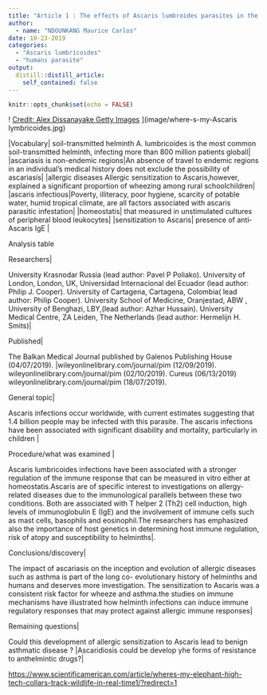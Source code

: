 ```yaml
---
title: "Article 1 : The effects of Ascaris lumbroides parasites in the humain"
author:
  - name: "NDOUNKANG Maurice Carlos"
date: 10-23-2019
categories:
  - "Ascaris lumbricoides"
  - "humans parasite"
output:
  distill::distill_article:
    self_contained: false
---
```


```r
knitr::opts_chunk$set(echo = FALSE)
```





! [Credit: Alex Dissanayake Getty Images](https://www.gettyimages.be/detail/foto/dusk-falling-as-ascaris-in-lung-stockfotos/187255538) ](image/where-s-my-Ascaris lymbricoides.jpg)


|Vocabulary| 
soil-transmitted helminth   A. lumbricoides is the most common soil-transmitted helminth, infecting more than 800 million patients globall| 
|ascariasis is non-endemic regions|An absence of travel to endemic regions in an individual’s medical history does not exclude the possibility of ascariasis|
|allergic diseases  Allergic sensitization to Ascaris,however, explained a significant proportion of wheezing among rural schoolchildren|  
|ascaris infectious|Poverty, illiteracy, poor hygiene, scarcity of potable water, humid  tropical climate, are all  factors associated with ascaris parasitic infestation|
|homeostatis| that measured in unstimulated cultures of peripheral blood leukocytes|
|sensitization to Ascaris| presence of anti‐Ascaris IgE |

Analysis table 

| Researchers| 
University Krasnodar Russia (lead author: Pavel P Poliako).
University of London, London, UK, Universidad Internacional del Ecuador (lead author: Philip J. Cooper).
University of Cartagena, Cartagena, Colombia( lead author: Philip Cooper).
University School of Medicine, Oranjestad, ABW , University of Benghazi, LBY,(lead author: Azhar Hussain).
University Medical Centre, ZA Leiden, The Netherlands (lead author:  Hermelijn H. Smits)|

| Published| 
The Balkan Medical Journal published by Galenos Publishing House (04/07/2019).
|wileyonlinelibrary.com/journal/pim (12/09/2019).
wileyonlinelibrary.com/journal/pim (02/10/2019).
Cureus (06/13/2019)
wileyonlinelibrary.com/journal/pim (18/07/2019).

| General topic|
Ascaris infections occur worldwide, with current estimates suggesting that 1.4 billion people may be infected with this parasite.
The ascaris infections have been associated with significant disability and mortality, particularly in children                      |

| Procedure/what was examined |
Ascaris lumbricoides infections have been associated with a stronger regulation of the immune response that can be measured in vitro either at homeostatis.Ascaris are of specific interest to investigations on allergy-related diseases due to the immunological parallels between these two conditions. Both are associated with T helper 2 (Th2) cell induction, high levels of immunoglobulin E (IgE) and the involvement of immune cells such as mast cells, basophils and eosinophil.The researchers has emphasized also the importance of host genetics in determining host immune regulation, risk of atopy and susceptibility to helminths|. 

| Conclusions/discovery|
The impact of ascariasis on the inception and evolution of allergic diseases such as asthma is part of the long co- evolutionary history of helminths and humans and deserves more investigation. The sensitization to Ascaris  was a consistent risk factor for wheeze and asthma.the studies on immune mechanisms have illustrated how helminth infections can induce immune regulatory responses that may protect against allergic immune responses|

| Remaining questions|
Could this development of allergic sensitization to Ascaris lead to benign asthmatic disease ? |Ascaridiosis could be develop yhe forms of resistance to anthelmintic drugs?|

<https://www.scientificamerican.com/article/wheres-my-elephant-high-tech-collars-track-wildlife-in-real-time1/?redirect=1>




